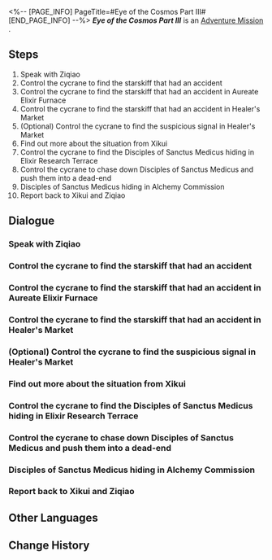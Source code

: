 <%-- [PAGE_INFO]
PageTitle=#Eye of the Cosmos Part III#
[END_PAGE_INFO] --%>
{{Stub|Dialogue, characters, and location(s)}}
{{Mission Infobox
|id            = 4122103
|title         = 
|image         = Mission Eye of the Cosmos Part III.png
|type          = Adventure
|event_name    = 
|chapter       = 
|requirements  = 
|summary       = <!--official mission summary from Fate's Atlas-->
|characters    = <!--characters that appear in this mission-->
|startLocation = <!--location as it intially appears on the mission screen-->
|world         = <!--i.e. Penacony-->
|area          = <!--i.e. A Child's Dream-->
|prev          = 
|next          = 
|exp           = 
|credits       = 
|stellarJade   = 
|other         = 
}}
'''''Eye of the Cosmos Part III''''' is an [[Adventure Mission]]<!--in [world]-->.

==Steps==
# Speak with Ziqiao
# Control the cycrane to find the starskiff that had an accident
# Control the cycrane to find the starskiff that had an accident in Aureate Elixir Furnace
# Control the cycrane to find the starskiff that had an accident in Healer's Market
# (Optional) Control the cycrane to find the suspicious signal in Healer's Market
# Find out more about the situation from Xikui
# Control the cycrane to find the Disciples of Sanctus Medicus hiding in Elixir Research Terrace
# Control the cycrane to chase down Disciples of Sanctus Medicus and push them into a dead-end
# Disciples of Sanctus Medicus hiding in Alchemy Commission
# Report back to Xikui and Ziqiao

<!--
==Gameplay Notes==

--><!--
==Trial Character==

-->
==Dialogue==
{{Stub Dialogue}}
===Speak with Ziqiao===
{{Mission Description|type=adventure|location=<!--to be added-->|The Ambrosial Arbor's growth made Luofu's logistic system malfunction. Now, Heron Express is asking you to control cycranes to find a starskiff of theirs, which had an accident.<br />Speak with Ziqiao and see what she actually needs from you.}}
{{Dialogue Start}}
:{{tx}}
{{Dialogue End}}

===Control the cycrane to find the starskiff that had an accident===
{{Mission Description|type=adventure|location=<!--to be added-->|update|Control the cycrane and take off. Your job is important, but you also shouldn't ignore life's beautiful moments around you.}}
{{Dialogue Start}}
:{{tx}}
{{Dialogue End}}

===Control the cycrane to find the starskiff that had an accident in Aureate Elixir Furnace===
{{Mission Description|type=adventure|location=<!--to be added-->|update|Ziqiao's records say this starskiff was lost near the Aureate Elixir Furnace. Go there to have a closer look.}}
{{Dialogue Start}}
:{{tx}}
{{Dialogue End}}

===Control the cycrane to find the starskiff that had an accident in Healer's Market===
{{Mission Description|type=adventure|location=<!--to be added-->|update|Ziqiao's records say this starskiff was lost in Healer's Market. Go there to have a closer look.}}
{{Dialogue Start}}
:{{tx}}
{{Dialogue End}}

===(Optional) Control the cycrane to find the suspicious signal in Healer's Market===
{{Mission Description|type=adventure|location=<!--to be added-->|update|The cycrane seems to have detected an unknown signal near the Healer's Market... Go have a look and you might just find some surprise there.}}
{{Dialogue Start}}
:{{tx}}
{{Dialogue End}}

===Find out more about the situation from Xikui===
{{Mission Description|type=adventure|location=<!--to be added-->|update|Something big and unexpected must have happened for the Helm Master's Secretary to personally arrive at the scene.<br />Speak with Xikui to understand more about the situation.}}
{{Dialogue Start}}
:{{tx}}
{{Dialogue End}}

===Control the cycrane to find the Disciples of Sanctus Medicus hiding in Elixir Research Terrace===
{{Mission Description|type=adventure|location=<!--to be added-->|update|Seems like these Disciples of Sanctus Medicus are the culprits who broke the roost.<br />These cunning foes went into hiding, but little did they know you were an expert at flying cycranes. Go find them.}}
{{Dialogue Start}}
:{{tx}}
{{Dialogue End}}

===Control the cycrane to chase down Disciples of Sanctus Medicus and push them into a dead-end===
{{Mission Description|type=adventure|location=<!--to be added-->|update|These villains are scurrying everywhere, taking advantage of Alchemy Commission's layout. However, with the "eyes in the sky" offered by the cycrane, you will definitely be able to catch them.}}
{{Dialogue Start}}
:{{tx}}
{{Dialogue End}}

===Disciples of Sanctus Medicus hiding in Alchemy Commission===
{{Mission Description|type=adventure|location=<!--to be added-->|update|These Disciples of Sanctus Medicus are very cunning, and we need to hit them hard!<br />Do it, brave Trailblazer.}}
{{Dialogue Start}}
:{{tx}}
{{Dialogue End}}

===Report back to Xikui and Ziqiao===
{{Mission Description|type=adventure|location=<!--to be added-->|update|The job is done, and you did even better than some senior employees that have been working for a few centuries.<br />Go back to Xikui and Ziqiao quickly to receive your payment.}}
{{Dialogue Start}}
:{{tx}}
{{Dialogue End}}

==Other Languages==
{{Other Languages
|en   = Eye of the Cosmos Part III
|zhs  = 天空之眼•其三
|zht  = 天空之眼•其三
|ja   = 天空の眼・3
|ko   = 천공의 눈•3
|es   = Los ojos del cielo III
|fr   = À vol d'oiseau (partie III}
|ru   = Око космоса III
|th   = ดวงตาแห่งน่านฟ้า 3
|vi   = Đôi Mắt Vũ Trụ 3
|de   = Auge des Himmels (Teil 3)
|id   = Mata Langit (Bagian 3)
|pt   = Olho do Cosmos Parte III
}}

==Change History==
{{Change History|1.2}}
